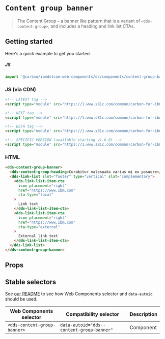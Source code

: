 
# `Content group banner`

> The Content Group – a banner like pattern that is a variant of `<dds-content-group>`, and
> includes a heading and link list CTAs.

## Getting started

Here's a quick example to get you started.

##### JS

```javascript
import '@carbon/ibmdotcom-web-components/es/components/content-group-banner/index.js';
```

### JS (via CDN)

```html
<!-- LATEST tag -->
<script type="module" src="https://1.www.s81c.com/common/carbon-for-ibm-dotcom/latest/content-group-banner.min.js"></script>

<!-- NEXT tag -->
<script type="module" src="https://1.www.s81c.com/common/carbon-for-ibm-dotcom/next/content-group-banner.min.js"></script>

<!-- BETA tag -->
<script type="module" src="https://1.www.s81c.com/common/carbon-for-ibm-dotcom/beta/content-group-banner.min.js"></script>

<!-- SPECIFIC VERSION (available starting v1.6.0) -->
<script type="module" src="https://1.www.s81c.com/common/carbon-for-ibm-dotcom/v1.6.0/content-group-banner.min.js"></script>
```

<Description markdown={plex} />

### HTML

```html
<dds-content-group-banner>
  <dds-content-group-heading>Curabitur malesuada varius mi eu posuere</dds-content-group-heading>
  <dds-link-list slot="footer" type="vertical" slot="complementary">
    <dds-link-list-item-cta
      icon-placement="right"
      href="https://www.ibm.com"
      cta-type="local"
    >
      Link text
    </dds-link-list-item-cta>
    <dds-link-list-item-cta
      icon-placement="right"
      href="https://www.ibm.com"
      cta-type="external"
    >
      External link text
    </dds-link-list-item-cta>
  </dds-link-list>
</dds-content-group-banner>
```

## Props

<Props of="dds-content-group-banner" />
<Description markdown={markdownContents} />

## Stable selectors

See [our README](https://github.com/carbon-design-system/carbon-for-ibm-dotcom/tree/master/packages/web-components#stable-selectors-for-analytics-and-integratione2e-testing-in-web-components) to see how Web Components selector and `data-autoid` should be used.

| Web Components selector       | Compatibility selector                    | Description |
| ----------------------------- | ----------------------------------------- | ----------- |
| `<dds-content-group-banner>`  | `data-autoid="dds--content-group-banner"` | Component   |

<Description markdown={contributing} />
